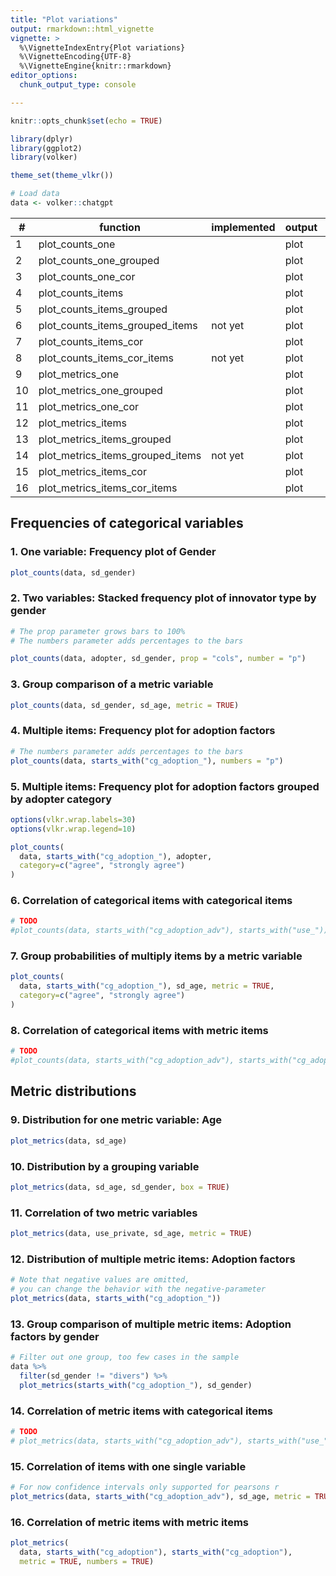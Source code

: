```yaml
---
title: "Plot variations"
output: rmarkdown::html_vignette
vignette: >
  %\VignetteIndexEntry{Plot variations}
  %\VignetteEncoding{UTF-8}
  %\VignetteEngine{knitr::rmarkdown}
editor_options: 
  chunk_output_type: console

---
```


```r
knitr::opts_chunk$set(echo = TRUE)

library(dplyr)
library(ggplot2)
library(volker)

theme_set(theme_vlkr())

# Load data
data <- volker::chatgpt

```


| \# | function                         | implemented | output | scale   | columns  | crossings  |
|----|----------------------------------|-------------|--------|---------|----------|------------|
| 1  | plot_counts_one                  |             | plot   | counts  | one      |            |
| 2  | plot_counts_one_grouped          |             | plot   | counts  | one      | grouped    |
| 3  | plot_counts_one_cor              |             | plot   | counts  | one      | correlated |
| 4  | plot_counts_items                |             | plot   | counts  | multiple |            |
| 5  | plot_counts_items_grouped        |             | plot   | counts  | multiple | grouped    |
| 6  | plot_counts_items_grouped_items  | not yet     | plot   | counts  | multiple | grouped    |
| 7  | plot_counts_items_cor            |             | plot   | counts  | multiple | correlated |
| 8  | plot_counts_items_cor_items      | not yet     | plot   | counts  | multiple | correlated |
| 9  | plot_metrics_one                 |             | plot   | metrics | one      |            |
| 10 | plot_metrics_one_grouped         |             | plot   | metrics | one      | grouped    |
| 11 | plot_metrics_one_cor             |             | plot   | metrics | one      | correlated |
| 12 | plot_metrics_items               |             | plot   | metrics | multiple |            |
| 13 | plot_metrics_items_grouped       |             | plot   | metrics | multiple | grouped    |
| 14 | plot_metrics_items_grouped_items | not yet     | plot   | metrics | multiple | grouped    |
| 15 | plot_metrics_items_cor           |             | plot   | metrics | multiple | correlated |
| 16 | plot_metrics_items_cor_items     |             | plot   | metrics | multiple | correlated |


## Frequencies of categorical variables

### 1. One variable: Frequency plot of Gender
```r
plot_counts(data, sd_gender)
```

### 2. Two variables: Stacked frequency plot of innovator type by gender
```r
# The prop parameter grows bars to 100%
# The numbers parameter adds percentages to the bars

plot_counts(data, adopter, sd_gender, prop = "cols", number = "p")
```

### 3. Group comparison of a metric variable
```r
plot_counts(data, sd_gender, sd_age, metric = TRUE)
```

### 4. Multiple items: Frequency plot for adoption factors
```r
# The numbers parameter adds percentages to the bars
plot_counts(data, starts_with("cg_adoption_"), numbers = "p")
```

### 5. Multiple items: Frequency plot for adoption factors grouped by adopter category
```r

options(vlkr.wrap.labels=30)
options(vlkr.wrap.legend=10)

plot_counts(
  data, starts_with("cg_adoption_"), adopter,
  category=c("agree", "strongly agree")
)

```

### 6. Correlation of categorical items with categorical items
```r
# TODO
#plot_counts(data, starts_with("cg_adoption_adv"), starts_with("use_"))
```

### 7. Group probabilities of multiply items by a metric variable
```r
plot_counts(
  data, starts_with("cg_adoption_"), sd_age, metric = TRUE,
  category=c("agree", "strongly agree")
)
```

### 8. Correlation of categorical items with metric items
```r
# TODO
#plot_counts(data, starts_with("cg_adoption_adv"), starts_with("cg_adoption_adv"), metric = TRUE)
```

## Metric distributions

### 9. Distribution for one metric variable: Age
```r
plot_metrics(data, sd_age)
```

### 10. Distribution by a grouping variable
```r
plot_metrics(data, sd_age, sd_gender, box = TRUE)
```

### 11. Correlation of two metric variables
```r
plot_metrics(data, use_private, sd_age, metric = TRUE)
```

### 12. Distribution of multiple metric items: Adoption factors
```r
# Note that negative values are omitted,
# you can change the behavior with the negative-parameter
plot_metrics(data, starts_with("cg_adoption_"))
```

### 13. Group comparison of multiple metric items: Adoption factors by gender
```r
# Filter out one group, too few cases in the sample
data %>% 
  filter(sd_gender != "divers") %>% 
  plot_metrics(starts_with("cg_adoption_"), sd_gender)
```

### 14. Correlation of metric items with categorical items
```r
# TODO
# plot_metrics(data, starts_with("cg_adoption_adv"), starts_with("use_"))
```

### 15. Correlation of items with one single variable
```r
# For now confidence intervals only supported for pearsons r 
plot_metrics(data, starts_with("cg_adoption_adv"), sd_age, metric = TRUE)
```

### 16. Correlation of metric items with metric items

```r
plot_metrics(
  data, starts_with("cg_adoption"), starts_with("cg_adoption"), 
  metric = TRUE, numbers = TRUE)
```



